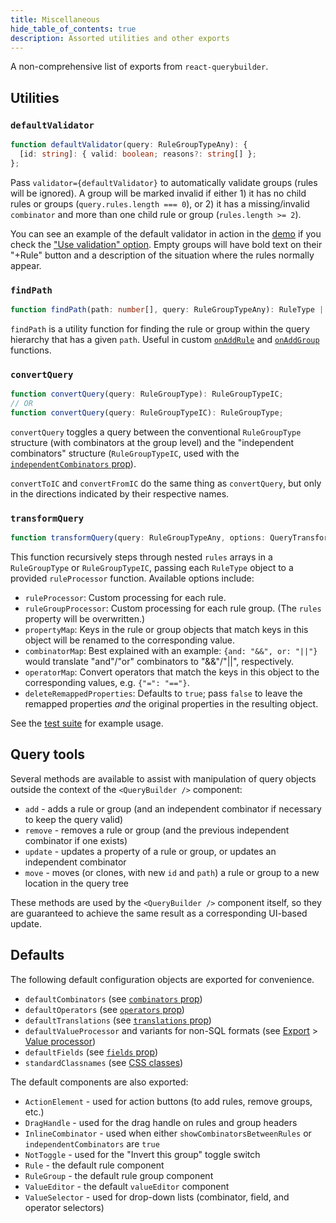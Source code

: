 ```yaml
---
title: Miscellaneous
hide_table_of_contents: true
description: Assorted utilities and other exports
---
```



<TypeScriptAdmonition />

A non-comprehensive list of exports from `react-querybuilder`.

## Utilities

### `defaultValidator`

```ts
function defaultValidator(query: RuleGroupTypeAny): {
  [id: string]: { valid: boolean; reasons?: string[] };
};
```

Pass `validator={defaultValidator}` to automatically validate groups (rules will be ignored). A group will be marked invalid if either 1) it has no child rules or groups (`query.rules.length === 0`), or 2) it has a missing/invalid `combinator` and more than one child rule or group (`rules.length >= 2`).

You can see an example of the default validator in action in the [demo](https://react-querybuilder.js.org/react-querybuilder/) if you check the ["Use validation" option](https://react-querybuilder.js.org/react-querybuilder/#validateQuery=true). Empty groups will have bold text on their "+Rule" button and a description of the situation where the rules normally appear.

### `findPath`

```ts
function findPath(path: number[], query: RuleGroupTypeAny): RuleType | RuleGroupTypeAny;
```

`findPath` is a utility function for finding the rule or group within the query hierarchy that has a given `path`. Useful in custom [`onAddRule`](./querybuilder#onaddrule) and [`onAddGroup`](./querybuilder#onaddgroup) functions.

### `convertQuery`

```ts
function convertQuery(query: RuleGroupType): RuleGroupTypeIC;
// OR
function convertQuery(query: RuleGroupTypeIC): RuleGroupType;
```

`convertQuery` toggles a query between the conventional `RuleGroupType` structure (with combinators at the group level) and the "independent combinators" structure (`RuleGroupTypeIC`, used with the [`independentCombinators` prop](./querybuilder#independentcombinators)).

`convertToIC` and `convertFromIC` do the same thing as `convertQuery`, but only in the directions indicated by their respective names.

### `transformQuery`

```ts
function transformQuery(query: RuleGroupTypeAny, options: QueryTransformerOptions): any;
```

This function recursively steps through nested `rules` arrays in a `RuleGroupType` or `RuleGroupTypeIC`, passing each `RuleType` object to a provided `ruleProcessor` function. Available options include:

- `ruleProcessor`: Custom processing for each rule.
- `ruleGroupProcessor`: Custom processing for each rule group. (The `rules` property will be overwritten.)
- `propertyMap`: Keys in the rule or group objects that match keys in this object will be renamed to the corresponding value.
- `combinatorMap`: Best explained with an example: `{and: "&&", or: "||"}` would translate "and"/"or" combinators to "&&"/"||", respectively.
- `operatorMap`: Convert operators that match the keys in this object to the corresponding values, e.g. `{"=": "=="}`.
- `deleteRemappedProperties`: Defaults to `true`; pass `false` to leave the remapped properties _and_ the original properties in the resulting object.

See the [test suite](https://github.com/react-querybuilder/react-querybuilder/blob/main/packages/react-querybuilder/src/utils/transformQuery.test.ts) for example usage.

## Query tools

Several methods are available to assist with manipulation of query objects outside the context of the `<QueryBuilder />` component:

- `add` - adds a rule or group (and an independent combinator if necessary to keep the query valid)
- `remove` - removes a rule or group (and the previous independent combinator if one exists)
- `update` - updates a property of a rule or group, or updates an independent combinator
- `move` - moves (or clones, with new `id` and `path`) a rule or group to a new location in the query tree

These methods are used by the `<QueryBuilder />` component itself, so they are guaranteed to achieve the same result as a corresponding UI-based update.

## Defaults

The following default configuration objects are exported for convenience.

- `defaultCombinators` (see [`combinators` prop](./querybuilder#combinators))
- `defaultOperators` (see [`operators` prop](./querybuilder#operators))
- `defaultTranslations` (see [`translations` prop](./querybuilder#translations))
- `defaultValueProcessor` and variants for non-SQL formats (see [Export](./export) > [Value processor](./export#value-processor))
- `defaultFields` (see [`fields` prop](./querybuilder#fields))
- `standardClassnames` (see [CSS classes](./classnames))

The default components are also exported:

- `ActionElement` - used for action buttons (to add rules, remove groups, etc.)
- `DragHandle` - used for the drag handle on rules and group headers
- `InlineCombinator` - used when either `showCombinatorsBetweenRules` or `independentCombinators` are `true`
- `NotToggle` - used for the "Invert this group" toggle switch
- `Rule` - the default rule component
- `RuleGroup` - the default rule group component
- `ValueEditor` - the default `valueEditor` component
- `ValueSelector` - used for drop-down lists (combinator, field, and operator selectors)
